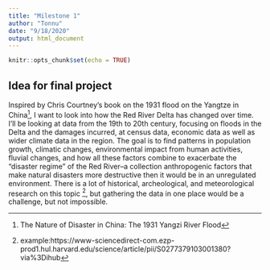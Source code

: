 ```yaml
---
title: "Milestone 1"
author: "Tonnu"
date: "9/18/2020"
output: html_document
---
```


```r
knitr::opts_chunk$set(echo = TRUE)
```

## Idea for final project 

Inspired by Chris Courtney's book on the 1931 flood on the Yangtze in China^[The Nature of Disaster in China: The 1931 Yangzi River Flood], I want to look into how the Red River Delta has changed over time. I'll be looking at data from the 19th to 20th century, focusing on floods in the Delta and the damages incurred, at census data, economic data as well as wider climate data in the region. The goal is to find patterns in  population growth, climatic changes, environmental impact from human activities, fluvial changes, and how all  these factors combine to exacerbate the "disaster regime" of the Red River--a collection anthropogenic factors that make natural disasters more destructive then it would be in an unregulated environment. There is a lot of historical, archeological, and meteorological research on this topic ^[example:https://www-sciencedirect-com.ezp-prod1.hul.harvard.edu/science/article/pii/S0277379103001380?via%3Dihub], but gathering the data in one place would be a challenge, but not impossible. 


